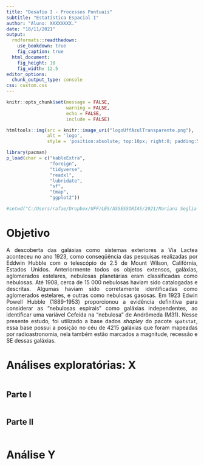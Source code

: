 ---
title: "Desafio I - Processos Pontuais"
subtitle: "Estatística Espacial I"
author: "Aluno: XXXXXXXX."
date: "18/11/2021"
output: 
  rmdformats::readthedown:
    use_bookdown: true  
    fig_caption: true
  html_document: 
    fig_height: 10
    fig_width: 12.5
editor_options: 
  chunk_output_type: console
css: custom.css
---

```{r echo=FALSE, warning=FALSE}
knitr::opts_chunk$set(message = FALSE,
                      warning = FALSE,
                      echo = FALSE,
                      include = FALSE)

htmltools::img(src = knitr::image_uri("logoUffAzulTransparente.png"), 
               alt = 'logo', 
               style = 'position:absolute; top:10px; right:0; padding:5px;width: 150px; height: 80px')

library(pacman)
p_load(char = c("kableExtra", 
                "foreign",
                "tidyverse",
                "readxl",
                "lubridate",
                "sf",
                "tmap",
                "ggplot2")) 

#setwd("C:/Users/rafae/Dropbox/UFF/LES/ASSESSORIAS/2021/Mariana Seglia - Fiocruz/Atendimento LES - Mariana/Shape")
```

<div style="text-align: justify">

# Objetivo

  A descoberta das galáxias como sistemas exteriores a Via Lactea aconteceu no ano 1923, como conseqüência das pesquisas realizadas por Eddwin Hubble com o telescópio de 2.5 de Mount Wilson, Califórnia, Estados Unidos. Anteriormente todos os objetos extensos, galáxias, aglomerados estelares, nebulosas planetárias eram classificadas como nebulosas.
  Até 1908, cerca de 15 000 nebulosas haviam sido catalogadas e descritas. Algumas haviam sido corretamente identificadas como aglomerados estelares, e outras como nebulosas gasosas.
  Em 1923 Edwin Powell Hubble (1889-1953) proporcionou a evidência definitiva para considerar as "nebulosas espirais" como galáxias independentes, ao identificar uma variável Cefeída na "nebulosa" de Andrômeda (M31).
  Nesse presente estudo, foi utilizado a base dados *shapley* do pacote `spatstat`, essa base possui a posição no céu de 4215 galáxias que foram mapeadas por radioastronomia, nela também estão marcados a magnitude, recessão e SE dessas galáxias.

# Análises exploratórias: X {.tabset .tabset-fade .tabset-pills}



```{r}


```

## Parte I 

```{r include = TRUE}


```



## Parte II

```{r include = TRUE}


```




# Análise Y {.tabset .tabset-fade .tabset-pills}

```{r include = TRUE}

```


